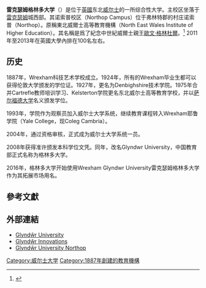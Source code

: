 {{expand|time=2011-05-23T09:48:19+00:00}}
{{Infobox University
|name = Wrexham Glyndŵr University
|native_name = {{lang|cy|Prifysgol Glyndŵr Wrecsam}}
|logo = [[File:Glyndwruni.png|File:Glyndwruni.png]]
|image_name = Geograph-1197658-by-Geoff-Evans.jpg
|image_size = 250px
|established = 1887年，Wrexham School of Science and Art<br />
2008年，Glyndŵr University<br />2016年，Wrexham Glyndŵr University
|endowment = £1,050,000

|chancellor      = Trefor Jones CBE
|vice_chancellor = Professor Maria Hinfelaar
|city = [[雷克瑟姆|雷克瑟姆]]
|state = [[威爾士|威爾士]]
|country = [[英國|英國]]
|coor = {{coord|53.054|-3.006|type:edu_region:GB|display=inline,title}}
|campus = [[都市|都市]]
|motto = ''Hyder trwy Addysg''（[[威爾士語|威爾士語]]）
|mottoeng = Confidence through Education
|free_label =
|free =
|colours = 猩紅和金色{{color box|#FF2400}} {{color box|#FDD017}}
|mascot =

| students       = {{HESA student population|INSTID=0087}}（{{HESA year}}）<ref name="HESA citation">{{HESA citation}}</ref>
| undergrad      = {{HESA undergraduate population|INSTID=0087}}（{{HESA year}}）<ref name="HESA citation"/>
| postgrad       = {{HESA postgraduate population|INSTID=0087}}（{{HESA year}}）<ref name="HESA citation"/>
|website = {{url|http://www.glyndwr.ac.uk/}}
}}
{{Infobox UK university rankings
| ARWU_N =
| ARWU_W =
| QS_N =
| QS_W =
| THE_N =
| THE_W =
| LINE_1 = 0
| Complete = 100
| The_Guardian = 66
| Times/Sunday_Times =102
}}
'''雷克瑟姆格林多大学'''（{{lang-cy|Prifysgol Glyndŵr Wrecsam}}）是位于[[英國|英國]]东北[[威尔士|威尔士]]的一所综合性大学。主校区坐落于[[雷克瑟姆|雷克瑟姆]]城西部。其诺索普校区（Northop Campus）位于弗林特郡的村庄诺索普（Northop）。原稱東北威爾士高等教育機構（North East Wales Institute of Higher Education）。其名稱是爲了紀念中世紀威爾士親王[[歐文·格林杜爾|歐文·格林杜爾]]。<ref>{{cite news | url=http://news.bbc.co.uk/2/hi/uk_news/wales/north_east/7507908.stm | work=BBC News | title=University's medieval rebel name | date=15 July 2008 | accessdate=3 May 2010 | archive-date=2021-02-01 | archive-url=https://web.archive.org/web/20210201064630/http://news.bbc.co.uk/2/hi/uk_news/wales/north_east/7507908.stm | dead-url=no }}</ref> 2011年至2013年在英國大學內排在100名左右。

== 历史 ==
1887年，Wrexham科技艺术学校成立。1924年，所有的Wrexham毕业生都可以获得伦敦大学颁发的学位证。1927年，更名为Denbighshire技术学院。1975年合并Cartrefle教师培训学习、Kelsterton学院更名东北威尔士高等教育学校，并以[[桑福德大學|萨尔福德大学]]名义颁发学位。

1993年，学院作为观察员加入威尔士大学系统，继续教育课程转入Wrexham耶鲁学院（Yale College，现Coleg Cambria）。

2004年，通过资格审核，正式成为威尔士大学系统一员。

2008年获得准许颁发本科学位文凭。同年，改名Glyndwr University，中国教育部正式名称为格林多大学。

2016年，格林多大学开始使用Wrexham Glyndwr University雷克瑟姆格林多大学作为其拓展市场用名。

==參考文獻==
{{reflist}}

==外部連結==
* [http://www.glyndwr.ac.uk/ Glyndŵr University] {{Wayback|url=http://www.glyndwr.ac.uk/ |date=20200203215114 }}
* [http://www.glyndwrinnovations.co.uk/ Glyndŵr Innovations] {{Wayback|url=http://www.glyndwrinnovations.co.uk/ |date=20210301094045 }}
* [https://web.archive.org/web/20131018054510/http://www.glyndwr.ac.uk/en/Ourcampusesandfacilities/GlyndwrUniversityNorthop/ Glyndŵr University Northop]
{{英國的大學}}

[[Category:威尔士大学|Category:威尔士大学]]
[[Category:1887年創建的教育機構|Category:1887年創建的教育機構]]